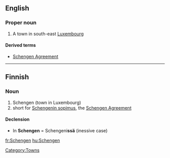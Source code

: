 ==English==
{{wikipedia}}

===Proper noun===
{{en-proper noun}}

# A town in south-east [[Luxembourg]]

====Derived terms====
* [[Schengen Agreement]]

[[Category:Towns]]


----

==Finnish==

===Noun===
{{infl|fi|noun}}

# Schengen (town in Luxembourg)
# short for [[w:fi:Schengenin sopimus|Schengenin sopimus]], the [[w:Schengen Agreement|Schengen Agreement]]

====Declension====
* In '''Schengen''' = Schengeni'''ssä''' (inessive case)
{{fi-decl-risti|Schengen|||ä|np=1}}

[[fr:Schengen]]
[[hu:Schengen]]